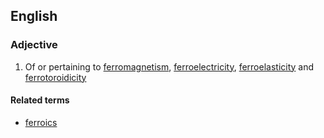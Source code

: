 ==English==

===Adjective===
{{en-adj}}

# {{label|en|physics}} Of or pertaining to [[ferromagnetism]], [[ferroelectricity]], [[ferroelasticity]] and [[ferrotoroidicity]]

====Related terms====
* [[ferroics]]